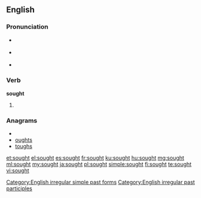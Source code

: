==English==

===Pronunciation===
* {{a|UK}} {{IPA|/sɔːt/}}
*: {{rhymes|ɔːt}}
* {{a|US}} {{IPA|/sɒ:t/}}
* {{a|cot-caught}} {{IPA|/sɑt/}}
*: {{audio|en-us-sought.ogg|Audio (US)}}
*: {{homophones|sort}} {{qualifier|in [[non-rhotic]] accents}}

===Verb===
'''sought'''

# {{past of|seek}}

===Anagrams===
* {{alphagram|ghostu}}
* [[oughts#English|oughts]]
* [[toughs#English|toughs]]

[[Category:English irregular simple past forms]]
[[Category:English irregular past participles]]

[[et:sought]]
[[el:sought]]
[[es:sought]]
[[fr:sought]]
[[ku:sought]]
[[hu:sought]]
[[mg:sought]]
[[ml:sought]]
[[my:sought]]
[[ja:sought]]
[[pl:sought]]
[[simple:sought]]
[[fi:sought]]
[[te:sought]]
[[vi:sought]]